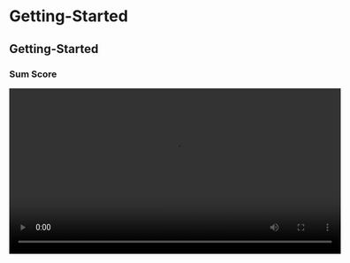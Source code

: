 # Getting-Started

## Getting-Started

### Sum Score

<video width="600" controls><source src="/assets/videos/Getting-Started/Getting_Started_10_Sum-Score.mp4" type="video/mp4">Your browser does not support the video tag.</video>

### Mean Score

<video width="600" controls><source src="/assets/videos/Getting-Started/Getting_Started_11_Mean-Score.mp4" type="video/mp4">Your browser does not support the video tag.</video>

### Loading Data

<video width="600" controls><source src="/assets/videos/Getting-Started/Getting_Started_1_Loading-Data.mp4" type="video/mp4">Your browser does not support the video tag.</video>

### Renaming Categories

<video width="600" controls><source src="/assets/videos/Getting-Started/Getting_Started_2_Renaming-Categories.mp4" type="video/mp4">Your browser does not support the video tag.</video>

### Reordering Categories

<video width="600" controls><source src="/assets/videos/Getting-Started/Getting_Started_3_Reordering-Categories.mp4" type="video/mp4">Your browser does not support the video tag.</video>

### Center Variable

<video width="600" controls><source src="/assets/videos/Getting-Started/Getting_Started_4_Center-Variable.mp4" type="video/mp4">Your browser does not support the video tag.</video>

### Compute New Column

<video width="600" controls><source src="/assets/videos/Getting-Started/Getting_Started_5_Compute-New-Column.mp4" type="video/mp4">Your browser does not support the video tag.</video>

### Filter by Group

<video width="600" controls><source src="/assets/videos/Getting-Started/Getting_Started_6_Filter-by-Group.mp4" type="video/mp4">Your browser does not support the video tag.</video>

### Filter Drag and Drop

<video width="600" controls><source src="/assets/videos/Getting-Started/Getting_Started_7_Filter-Drag-and-Drop.mp4" type="video/mp4">Your browser does not support the video tag.</video>

### Convert to Ranks

<video width="600" controls><source src="/assets/videos/Getting-Started/Getting_Started_8_Convert-to-Ranks.mp4" type="video/mp4">Your browser does not support the video tag.</video>

### R How To

<video width="600" controls><source src="/assets/videos/Getting-Started/Getting_Started_9_R-How-To.mp4" type="video/mp4">Your browser does not support the video tag.</video>

